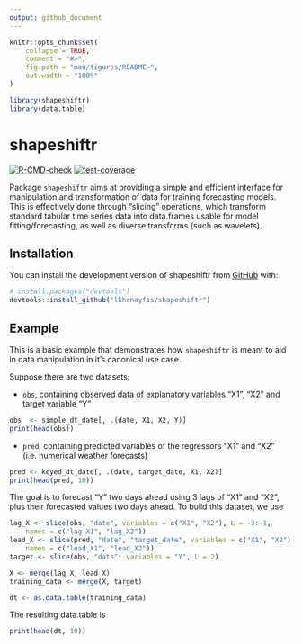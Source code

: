 ```yaml
---
output: github_document
---
```


<!-- README.md is generated from README.Rmd. Please edit that file -->

```r
knitr::opts_chunk$set(
    collapse = TRUE,
    comment = "#>",
    fig.path = "man/figures/README-",
    out.width = "100%"
)
```

```r
library(shapeshiftr)
library(data.table)
```

# shapeshiftr

<!-- badges: start -->
[![R-CMD-check](https://github.com/lkhenayfis/shapeshiftr/actions/workflows/check-standard.yaml/badge.svg)](https://github.com/lkhenayfis/shapeshiftr/actions/workflows/check-standard.yaml)
[![test-coverage](https://github.com/lkhenayfis/shapeshiftr/actions/workflows/test-coverage.yaml/badge.svg)](https://github.com/lkhenayfis/shapeshiftr/actions/workflows/test-coverage.yaml)
<!-- badges: end -->

Package `shapeshiftr` aims at providing a simple and efficient interface for manipulation and 
transformation of data for training forecasting models. This is effectively done through "slicing"
operations, which transform standard tabular time series data into data.frames usable for model
fitting/forecasting, as well as diverse transforms (such as wavelets).

## Installation

You can install the development version of shapeshiftr from
[GitHub](https://github.com/lkhenayfis/shapeshiftr) with:

``` r
# install.packages("devtools")
devtools::install_github("lkhenayfis/shapeshiftr")
```

## Example

This is a basic example that demonstrates how `shapeshiftr` is meant to aid in data manipulation in
it's canonical use case.

Suppose there are two datasets:

* `obs`, containing observed data of explanatory variables "X1", "X2" and target variable "Y"

```r
obs  <- simple_dt_date[, .(date, X1, X2, Y)]
print(head(obs))
```

* `pred`, containing predicted variables of the regressors "X1" and "X2" (i.e. numerical weather forecasts)

```r
pred <- keyed_dt_date[, .(date, target_date, X1, X2)]
print(head(pred, 10))
```

The goal is to forecast "Y" two days ahead using 3 lags of "X1" and "X2", plus their forecasted
values two days ahead. To build this dataset, we use

```r
lag_X <- slice(obs, "date", variables = c("X1", "X2"), L = -3:-1,
    names = c("lag_X1", "lag_X2"))
lead_X <- slice(pred, "date", "target_date", variables = c("X1", "X2"), L = 0:2,
    names = c("lead_X1", "lead_X2"))
target <- slice(obs, "date", variables = "Y", L = 2)

X <- merge(lag_X, lead_X)
training_data <- merge(X, target)

dt <- as.data.table(training_data)
```

The resulting data.table is

```r
print(head(dt, 10))
```